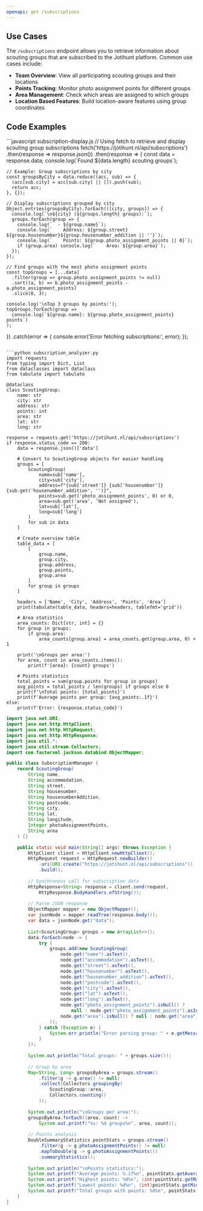 ```yaml
---
openapi: get /subscriptions
---
```


## Use Cases

The `/subscriptions` endpoint allows you to retrieve information about scouting groups that are subscribed to the Jotihunt platform. Common use cases include:

- **Team Overview**: View all participating scouting groups and their locations
- **Points Tracking**: Monitor photo assignment points for different groups
- **Area Management**: Check which areas are assigned to which groups
- **Location Based Features**: Build location-aware features using group coordinates

## Code Examples

<CodeGroup>
```javascript subscription-display.js
// Using fetch to retrieve and display scouting group subscriptions
fetch('https://jotihunt.nl/api/subscriptions')
  .then(response => response.json())
  .then(response => {
    const data = response.data;
    console.log(`Found ${data.length} scouting groups`);
    
    // Example: Group subscriptions by city
    const groupsByCity = data.reduce((acc, sub) => {
      (acc[sub.city] = acc[sub.city] || []).push(sub);
      return acc;
    }, {});
    
    // Display subscriptions grouped by city
    Object.entries(groupsByCity).forEach(([city, groups]) => {
      console.log(`\n${city} (${groups.length} groups):`);
      groups.forEach(group => {
        console.log(`  - ${group.name}`);
        console.log(`    Address: ${group.street} ${group.housenumber}${group.housenumber_addition || ''}`);
        console.log(`    Points: ${group.photo_assignment_points || 0}`);
        if (group.area) console.log(`    Area: ${group.area}`);
      });
    });
    
    // Find groups with the most photo assignment points
    const topGroups = [...data]
      .filter(group => group.photo_assignment_points != null)
      .sort((a, b) => b.photo_assignment_points - a.photo_assignment_points)
      .slice(0, 3);
      
    console.log('\nTop 3 groups by points:');
    topGroups.forEach(group => 
      console.log(`${group.name}: ${group.photo_assignment_points} points`)
    );
  })
  .catch(error => {
    console.error('Error fetching subscriptions:', error);
  });
```

```python subscription_analyzer.py
import requests
from typing import Dict, List
from dataclasses import dataclass
from tabulate import tabulate

@dataclass
class ScoutingGroup:
    name: str
    city: str
    address: str
    points: int
    area: str
    lat: str
    long: str

response = requests.get('https://jotihunt.nl/api/subscriptions')
if response.status_code == 200:
    data = response.json()['data']
    
    # Convert to ScoutingGroup objects for easier handling
    groups = [
        ScoutingGroup(
            name=sub['name'],
            city=sub['city'],
            address=f"{sub['street']} {sub['housenumber']}{sub.get('housenumber_addition', '')}",
            points=sub.get('photo_assignment_points', 0) or 0,
            area=sub.get('area', 'Not assigned'),
            lat=sub['lat'],
            long=sub['long']
        )
        for sub in data
    ]
    
    # Create overview table
    table_data = [
        [
            group.name,
            group.city,
            group.address,
            group.points,
            group.area
        ]
        for group in groups
    ]
    
    headers = ['Name', 'City', 'Address', 'Points', 'Area']
    print(tabulate(table_data, headers=headers, tablefmt='grid'))
    
    # Area statistics
    area_counts: Dict[str, int] = {}
    for group in groups:
        if group.area:
            area_counts[group.area] = area_counts.get(group.area, 0) + 1
            
    print('\nGroups per area:')
    for area, count in area_counts.items():
        print(f'{area}: {count} groups')
        
    # Points statistics
    total_points = sum(group.points for group in groups)
    avg_points = total_points / len(groups) if groups else 0
    print(f'\nTotal points: {total_points}')
    print(f'Average points per group: {avg_points:.1f}')
else:
    print(f'Error: {response.status_code}')
```

```java SubscriptionManager.java
import java.net.URI;
import java.net.http.HttpClient;
import java.net.http.HttpRequest;
import java.net.http.HttpResponse;
import java.util.*;
import java.util.stream.Collectors;
import com.fasterxml.jackson.databind.ObjectMapper;

public class SubscriptionManager {
    record ScoutingGroup(
        String name,
        String accommodation,
        String street,
        String housenumber,
        String housenumberAddition,
        String postcode,
        String city,
        String lat,
        String longitude,
        Integer photoAssignmentPoints,
        String area
    ) {}

    public static void main(String[] args) throws Exception {
        HttpClient client = HttpClient.newHttpClient();
        HttpRequest request = HttpRequest.newBuilder()
            .uri(URI.create("https://jotihunt.nl/api/subscriptions"))
            .build();
            
        // Synchronous call for subscription data
        HttpResponse<String> response = client.send(request, 
            HttpResponse.BodyHandlers.ofString());
        
        // Parse JSON response
        ObjectMapper mapper = new ObjectMapper();
        var jsonNode = mapper.readTree(response.body());
        var data = jsonNode.get("data");
        
        List<ScoutingGroup> groups = new ArrayList<>();
        data.forEach(node -> {
            try {
                groups.add(new ScoutingGroup(
                    node.get("name").asText(),
                    node.get("accommodation").asText(),
                    node.get("street").asText(),
                    node.get("housenumber").asText(),
                    node.get("housenumber_addition").asText(),
                    node.get("postcode").asText(),
                    node.get("city").asText(),
                    node.get("lat").asText(),
                    node.get("long").asText(),
                    node.get("photo_assignment_points").isNull() ? 
                        null : node.get("photo_assignment_points").asInt(),
                    node.get("area").isNull() ? null : node.get("area").asText()
                ));
            } catch (Exception e) {
                System.err.println("Error parsing group: " + e.getMessage());
            }
        });
        
        System.out.println("Total groups: " + groups.size());
        
        // Group by area
        Map<String, Long> groupsByArea = groups.stream()
            .filter(g -> g.area() != null)
            .collect(Collectors.groupingBy(
                ScoutingGroup::area,
                Collectors.counting()
            ));
            
        System.out.println("\nGroups per area:");
        groupsByArea.forEach((area, count) -> 
            System.out.printf("%s: %d groups%n", area, count));
            
        // Points analysis
        DoubleSummaryStatistics pointStats = groups.stream()
            .filter(g -> g.photoAssignmentPoints() != null)
            .mapToDouble(g -> g.photoAssignmentPoints())
            .summaryStatistics();
            
        System.out.println("\nPoints statistics:");
        System.out.printf("Average points: %.1f%n", pointStats.getAverage());
        System.out.printf("Highest points: %d%n", (int)pointStats.getMax());
        System.out.printf("Lowest points: %d%n", (int)pointStats.getMin());
        System.out.printf("Total groups with points: %d%n", pointStats.getCount());
    }
}
```
</CodeGroup>